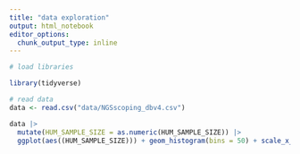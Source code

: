 ```yaml
---
title: "data exploration"
output: html_notebook
editor_options: 
  chunk_output_type: inline
---
```


```r
# load libraries 

library(tidyverse)
```


```r
# read data
data <- read.csv("data/NGSscoping_dbv4.csv")
```

```r

data |>
  mutate(HUM_SAMPLE_SIZE = as.numeric(HUM_SAMPLE_SIZE)) |>
  ggplot(aes((HUM_SAMPLE_SIZE))) + geom_histogram(bins = 50) + scale_x_log10() + xlab("Human sample size") + ylab("count")
```

